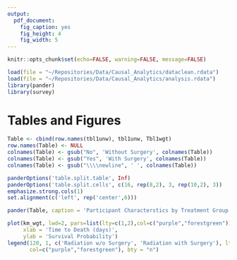 ```yaml
---
output:
  pdf_document:
    fig_caption: yes
    fig_height: 4
    fig_width: 5
---
```


```r
knitr::opts_chunk$set(echo=FALSE, warning=FALSE, message=FALSE)
```


```r
load(file = "~/Repositories/Data/Causal_Analytics/dataclean.rdata")
load(file = "~/Repositories/Data/Causal_Analytics/analysis.rdata")
library(pander)
library(survey)
```

# Tables and Figures
```r
Table <- cbind(row.names(tbl1unw), tbl1unw, Tbl1wgt)
row.names(Table) <- NULL
colnames(Table) <- gsub("No", 'Without Surgery', colnames(Table))
colnames(Table) <- gsub("Yes", 'With Surgery', colnames(Table))
colnames(Table) <- gsub("\\\\newline", ' ', colnames(Table))

panderOptions('table.split.table', Inf)
panderOptions('table.split.cells', c(16, rep(8,2), 3, rep(10,2), 3))
emphasize.strong.cols(1)
set.alignment(c('left', rep('center',6)))

pander(Table, caption = 'Participant Characterstics by Treatment Group, Unweighted and Weighted')
```

```r
plot(km_wgt, lwd=2, pars=list(lty=c(1,2),col=c("purple","forestgreen")), 
     xlab = 'Time to Death (days)', 
     ylab = 'Survival Probability')
legend(120, 1, c('Radiation w/o Surgery', 'Radiation with Surgery'), lty = 1:2, 
       col=c("purple","forestgreen"), bty = "n")
```
